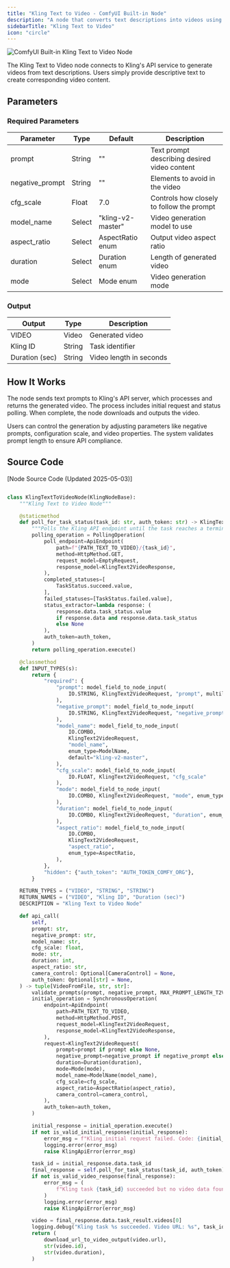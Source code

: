 ```yaml
---
title: "Kling Text to Video - ComfyUI Built-in Node"
description: "A node that converts text descriptions into videos using Kling's AI technology"
sidebarTitle: "Kling Text to Video"
icon: "circle"
---
```


![ComfyUI Built-in Kling Text to Video Node](/images/built-in-nodes/api_nodes/kwai_vgi/kling-text-to-video.jpg)

The Kling Text to Video node connects to Kling's API service to generate videos from text descriptions. Users simply provide descriptive text to create corresponding video content.

## Parameters

### Required Parameters

| Parameter       | Type   | Default           | Description                                  |
| --------------- | ------ | ----------------- | -------------------------------------------- |
| prompt          | String | ""                | Text prompt describing desired video content |
| negative_prompt | String | ""                | Elements to avoid in the video               |
| cfg_scale       | Float  | 7.0               | Controls how closely to follow the prompt    |
| model_name      | Select | "kling-v2-master" | Video generation model to use                |
| aspect_ratio    | Select | AspectRatio enum  | Output video aspect ratio                    |
| duration        | Select | Duration enum     | Length of generated video                    |
| mode            | Select | Mode enum         | Video generation mode                        |

### Output

| Output         | Type   | Description             |
| -------------- | ------ | ----------------------- |
| VIDEO          | Video  | Generated video         |
| Kling ID       | String | Task identifier         |
| Duration (sec) | String | Video length in seconds |

## How It Works

The node sends text prompts to Kling's API server, which processes and returns the generated video. The process includes initial request and status polling. When complete, the node downloads and outputs the video.

Users can control the generation by adjusting parameters like negative prompts, configuration scale, and video properties. The system validates prompt length to ensure API compliance.

## Source Code

[Node Source Code (Updated 2025-05-03)]

```python

class KlingTextToVideoNode(KlingNodeBase):
    """Kling Text to Video Node"""

    @staticmethod
    def poll_for_task_status(task_id: str, auth_token: str) -> KlingText2VideoResponse:
        """Polls the Kling API endpoint until the task reaches a terminal state."""
        polling_operation = PollingOperation(
            poll_endpoint=ApiEndpoint(
                path=f"{PATH_TEXT_TO_VIDEO}/{task_id}",
                method=HttpMethod.GET,
                request_model=EmptyRequest,
                response_model=KlingText2VideoResponse,
            ),
            completed_statuses=[
                TaskStatus.succeed.value,
            ],
            failed_statuses=[TaskStatus.failed.value],
            status_extractor=lambda response: (
                response.data.task_status.value
                if response.data and response.data.task_status
                else None
            ),
            auth_token=auth_token,
        )
        return polling_operation.execute()

    @classmethod
    def INPUT_TYPES(s):
        return {
            "required": {
                "prompt": model_field_to_node_input(
                    IO.STRING, KlingText2VideoRequest, "prompt", multiline=True
                ),
                "negative_prompt": model_field_to_node_input(
                    IO.STRING, KlingText2VideoRequest, "negative_prompt", multiline=True
                ),
                "model_name": model_field_to_node_input(
                    IO.COMBO,
                    KlingText2VideoRequest,
                    "model_name",
                    enum_type=ModelName,
                    default="kling-v2-master",
                ),
                "cfg_scale": model_field_to_node_input(
                    IO.FLOAT, KlingText2VideoRequest, "cfg_scale"
                ),
                "mode": model_field_to_node_input(
                    IO.COMBO, KlingText2VideoRequest, "mode", enum_type=Mode
                ),
                "duration": model_field_to_node_input(
                    IO.COMBO, KlingText2VideoRequest, "duration", enum_type=Duration
                ),
                "aspect_ratio": model_field_to_node_input(
                    IO.COMBO,
                    KlingText2VideoRequest,
                    "aspect_ratio",
                    enum_type=AspectRatio,
                ),
            },
            "hidden": {"auth_token": "AUTH_TOKEN_COMFY_ORG"},
        }

    RETURN_TYPES = ("VIDEO", "STRING", "STRING")
    RETURN_NAMES = ("VIDEO", "Kling ID", "Duration (sec)")
    DESCRIPTION = "Kling Text to Video Node"

    def api_call(
        self,
        prompt: str,
        negative_prompt: str,
        model_name: str,
        cfg_scale: float,
        mode: str,
        duration: int,
        aspect_ratio: str,
        camera_control: Optional[CameraControl] = None,
        auth_token: Optional[str] = None,
    ) -> tuple[VideoFromFile, str, str]:
        validate_prompts(prompt, negative_prompt, MAX_PROMPT_LENGTH_T2V)
        initial_operation = SynchronousOperation(
            endpoint=ApiEndpoint(
                path=PATH_TEXT_TO_VIDEO,
                method=HttpMethod.POST,
                request_model=KlingText2VideoRequest,
                response_model=KlingText2VideoResponse,
            ),
            request=KlingText2VideoRequest(
                prompt=prompt if prompt else None,
                negative_prompt=negative_prompt if negative_prompt else None,
                duration=Duration(duration),
                mode=Mode(mode),
                model_name=ModelName(model_name),
                cfg_scale=cfg_scale,
                aspect_ratio=AspectRatio(aspect_ratio),
                camera_control=camera_control,
            ),
            auth_token=auth_token,
        )

        initial_response = initial_operation.execute()
        if not is_valid_initial_response(initial_response):
            error_msg = f"Kling initial request failed. Code: {initial_response.code}, Message: {initial_response.message}, Data: {initial_response.data}"
            logging.error(error_msg)
            raise KlingApiError(error_msg)

        task_id = initial_response.data.task_id
        final_response = self.poll_for_task_status(task_id, auth_token)
        if not is_valid_video_response(final_response):
            error_msg = (
                f"Kling task {task_id} succeeded but no video data found in response."
            )
            logging.error(error_msg)
            raise KlingApiError(error_msg)

        video = final_response.data.task_result.videos[0]
        logging.debug("Kling task %s succeeded. Video URL: %s", task_id, video.url)
        return (
            download_url_to_video_output(video.url),
            str(video.id),
            str(video.duration),
        )

```